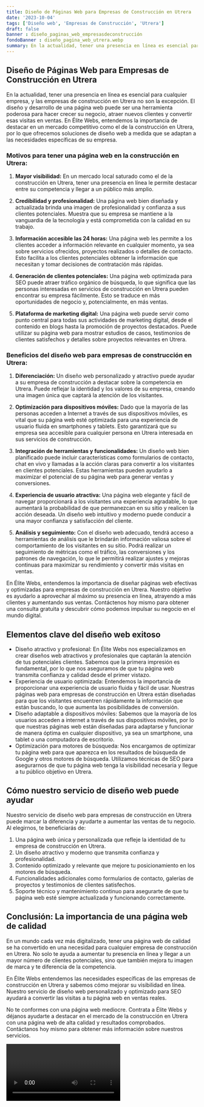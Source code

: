 ```yaml
---
title: Diseño de Páginas Web para Empresas de Construcción en Utrera
date: '2023-10-04'
tags: ['Diseño web', 'Empresas de Construcción', 'Utrera']
draft: false
banner : diseño_paginas_web_empresasdeconstrucción
fondoBanner : diseño_pagina_web_utrera.webp
summary: En la actualidad, tener una presencia en línea es esencial para cualquier empresa, y las empresas de construcción en Utrera no son la excepción. El diseño y desarrollo de una página web puede ser una herramienta poderosa para hacer crecer su negocio, atraer nuevos clientes y convertir esas visitas en ventas. En Élite Webs, entendemos la importancia de destacar en un mercado competitivo como el de la construcción en Utrera, por lo que ofrecemos soluciones de diseño web a medida que se adaptan a las necesidades específicas de su empresa.
---
```


## Diseño de Páginas Web para Empresas de Construcción en Utrera

En la actualidad, tener una presencia en línea es esencial para cualquier empresa, y las empresas de construcción en Utrera no son la excepción. El diseño y desarrollo de una página web puede ser una herramienta poderosa para hacer crecer su negocio, atraer nuevos clientes y convertir esas visitas en ventas. En Élite Webs, entendemos la importancia de destacar en un mercado competitivo como el de la construcción en Utrera, por lo que ofrecemos soluciones de diseño web a medida que se adaptan a las necesidades específicas de su empresa.

### Motivos para tener una página web en la construcción en Utrera:

1. **Mayor visibilidad:** En un mercado local saturado como el de la construcción en Utrera, tener una presencia en línea le permite destacar entre su competencia y llegar a un público más amplio.

2. **Credibilidad y profesionalidad:** Una página web bien diseñada y actualizada brinda una imagen de profesionalidad y confianza a sus clientes potenciales. Muestra que su empresa se mantiene a la vanguardia de la tecnología y está comprometida con la calidad en su trabajo.

3. **Información accesible las 24 horas:** Una página web les permite a los clientes acceder a información relevante en cualquier momento, ya sea sobre servicios ofrecidos, proyectos realizados o detalles de contacto. Esto facilita a los clientes potenciales obtener la información que necesitan y tomar decisiones de contratación más rápidas.

4. **Generación de clientes potenciales:** Una página web optimizada para SEO puede atraer tráfico orgánico de búsqueda, lo que significa que las personas interesadas en servicios de construcción en Utrera pueden encontrar su empresa fácilmente. Esto se traduce en más oportunidades de negocio y, potencialmente, en más ventas.

5. **Plataforma de marketing digital:** Una página web puede servir como punto central para todas sus actividades de marketing digital, desde el contenido en blogs hasta la promoción de proyectos destacados. Puede utilizar su página web para mostrar estudios de casos, testimonios de clientes satisfechos y detalles sobre proyectos relevantes en Utrera.

### Beneficios del diseño web para empresas de construcción en Utrera:

1. **Diferenciación:** Un diseño web personalizado y atractivo puede ayudar a su empresa de construcción a destacar sobre la competencia en Utrera. Puede reflejar la identidad y los valores de su empresa, creando una imagen única que captará la atención de los visitantes.

2. **Optimización para dispositivos móviles:** Dado que la mayoría de las personas acceden a Internet a través de sus dispositivos móviles, es vital que su página web esté optimizada para una experiencia de usuario fluida en smartphones y tablets. Esto garantizará que su empresa sea accesible para cualquier persona en Utrera interesada en sus servicios de construcción.

3. **Integración de herramientas y funcionalidades:** Un diseño web bien planificado puede incluir características como formularios de contacto, chat en vivo y llamadas a la acción claras para convertir a los visitantes en clientes potenciales. Estas herramientas pueden ayudarlo a maximizar el potencial de su página web para generar ventas y conversiones.

4. **Experiencia de usuario atractiva:** Una página web elegante y fácil de navegar proporcionará a los visitantes una experiencia agradable, lo que aumentará la probabilidad de que permanezcan en su sitio y realicen la acción deseada. Un diseño web intuitivo y moderno puede conducir a una mayor confianza y satisfacción del cliente.

5. **Análisis y seguimiento:** Con el diseño web adecuado, tendrá acceso a herramientas de análisis que le brindarán información valiosa sobre el comportamiento de los visitantes en su sitio. Podrá realizar un seguimiento de métricas como el tráfico, las conversiones y los patrones de navegación, lo que le permitirá realizar ajustes y mejoras continuas para maximizar su rendimiento y convertir más visitas en ventas.

En Élite Webs, entendemos la importancia de diseñar páginas web efectivas y optimizadas para empresas de construcción en Utrera. Nuestro objetivo es ayudarlo a aprovechar al máximo su presencia en línea, atrayendo a más clientes y aumentando sus ventas. Contáctenos hoy mismo para obtener una consulta gratuita y descubrir cómo podemos impulsar su negocio en el mundo digital.

<GifSeo />

<Cta />

## Elementos clave del diseño web exitoso

- Diseño atractivo y profesional: En Élite Webs nos especializamos en crear diseños web atractivos y profesionales que captarán la atención de tus potenciales clientes. Sabemos que la primera impresión es fundamental, por lo que nos aseguramos de que tu página web transmita confianza y calidad desde el primer vistazo.
- Experiencia de usuario optimizada: Entendemos la importancia de proporcionar una experiencia de usuario fluida y fácil de usar. Nuestras páginas web para empresas de construcción en Utrera están diseñadas para que los visitantes encuentren rápidamente la información que están buscando, lo que aumenta las posibilidades de conversión.
- Diseño adaptable a dispositivos móviles: Sabemos que la mayoría de los usuarios acceden a internet a través de sus dispositivos móviles, por lo que nuestras páginas web están diseñadas para adaptarse y funcionar de manera óptima en cualquier dispositivo, ya sea un smartphone, una tablet o una computadora de escritorio.
- Optimización para motores de búsqueda: Nos encargamos de optimizar tu página web para que aparezca en los resultados de búsqueda de Google y otros motores de búsqueda. Utilizamos técnicas de SEO para asegurarnos de que tu página web tenga la visibilidad necesaria y llegue a tu público objetivo en Utrera.

## Cómo nuestro servicio de diseño web puede ayudar

Nuestro servicio de diseño web para empresas de construcción en Utrera puede marcar la diferencia y ayudarte a aumentar las ventas de tu negocio. Al elegirnos, te beneficiarás de:

1. Una página web única y personalizada que refleje la identidad de tu empresa de construcción en Utrera.
2. Un diseño atractivo y moderno que transmita confianza y profesionalidad.
3. Contenido optimizado y relevante que mejore tu posicionamiento en los motores de búsqueda.
4. Funcionalidades adicionales como formularios de contacto, galerías de proyectos y testimonios de clientes satisfechos.
5. Soporte técnico y mantenimiento continuo para asegurarte de que tu página web esté siempre actualizada y funcionando correctamente.

## Conclusión: La importancia de una página web de calidad

En un mundo cada vez más digitalizado, tener una página web de calidad se ha convertido en una necesidad para cualquier empresa de construcción en Utrera. No solo te ayuda a aumentar tu presencia en línea y llegar a un mayor número de clientes potenciales, sino que también mejora tu imagen de marca y te diferencia de la competencia.

En Élite Webs entendemos las necesidades específicas de las empresas de construcción en Utrera y sabemos cómo mejorar su visibilidad en línea. Nuestro servicio de diseño web personalizado y optimizado para SEO ayudará a convertir las visitas a tu página web en ventas reales.

No te conformes con una página web mediocre. Contrata a Élite Webs y déjanos ayudarte a destacar en el mercado de la construcción en Utrera con una página web de alta calidad y resultados comprobados. Contáctanos hoy mismo para obtener más información sobre nuestros servicios.

<Video />

<CtaBot job='Empresas de Construcción' city='Utrera'/>

<Gmaps query='Utrera+españa+maps' />